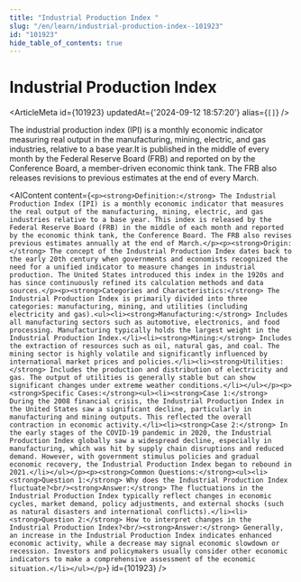 ```yaml
---
title: "Industrial Production Index "
slug: "/en/learn/industrial-production-index--101923"
id: "101923"
hide_table_of_contents: true
---
```



# Industrial Production Index 

<ArticleMeta id={101923} updatedAt={'2024-09-12 18:57:20'} alias={`[]`} />
<div className='border-solid border-b border-t-0 my-4 border-[var(--ifm-color-gray-300)]' />

The industrial production index (IPI) is a monthly economic indicator measuring real output in the manufacturing, mining, electric, and gas industries, relative to a base year.It is published in the middle of every month by the Federal Reserve Board (FRB) and reported on by the Conference Board, a member-driven economic think tank. The FRB also releases revisions to previous estimates at the end of every March.

<AIContent content={`<p><strong>Definition:</strong> The Industrial Production Index (IPI) is a monthly economic indicator that measures the real output of the manufacturing, mining, electric, and gas industries relative to a base year. This index is released by the Federal Reserve Board (FRB) in the middle of each month and reported by the economic think tank, the Conference Board. The FRB also revises previous estimates annually at the end of March.</p><p><strong>Origin:</strong> The concept of the Industrial Production Index dates back to the early 20th century when governments and economists recognized the need for a unified indicator to measure changes in industrial production. The United States introduced this index in the 1920s and has since continuously refined its calculation methods and data sources.</p><p><strong>Categories and Characteristics:</strong> The Industrial Production Index is primarily divided into three categories: manufacturing, mining, and utilities (including electricity and gas).<ul><li><strong>Manufacturing:</strong> Includes all manufacturing sectors such as automotive, electronics, and food processing. Manufacturing typically holds the largest weight in the Industrial Production Index.</li><li><strong>Mining:</strong> Includes the extraction of resources such as oil, natural gas, and coal. The mining sector is highly volatile and significantly influenced by international market prices and policies.</li><li><strong>Utilities:</strong> Includes the production and distribution of electricity and gas. The output of utilities is generally stable but can show significant changes under extreme weather conditions.</li></ul></p><p><strong>Specific Cases:</strong><ul><li><strong>Case 1:</strong> During the 2008 financial crisis, the Industrial Production Index in the United States saw a significant decline, particularly in manufacturing and mining outputs. This reflected the overall contraction in economic activity.</li><li><strong>Case 2:</strong> In the early stages of the COVID-19 pandemic in 2020, the Industrial Production Index globally saw a widespread decline, especially in manufacturing, which was hit by supply chain disruptions and reduced demand. However, with government stimulus policies and gradual economic recovery, the Industrial Production Index began to rebound in 2021.</li></ul></p><p><strong>Common Questions:</strong><ul><li><strong>Question 1:</strong> Why does the Industrial Production Index fluctuate?<br/><strong>Answer:</strong> The fluctuations in the Industrial Production Index typically reflect changes in economic cycles, market demand, policy adjustments, and external shocks (such as natural disasters and international conflicts).</li><li><strong>Question 2:</strong> How to interpret changes in the Industrial Production Index?<br/><strong>Answer:</strong> Generally, an increase in the Industrial Production Index indicates enhanced economic activity, while a decrease may signal economic slowdown or recession. Investors and policymakers usually consider other economic indicators to make a comprehensive assessment of the economic situation.</li></ul></p>`} id={101923} />
